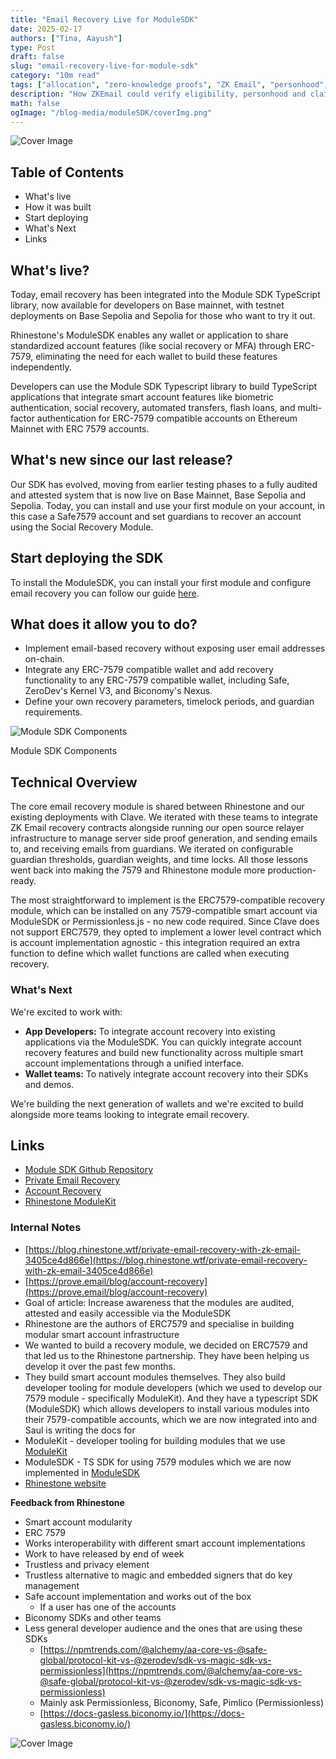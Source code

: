 ```yaml
---
title: "Email Recovery Live for ModuleSDK"
date: 2025-02-17
authors: ["Tina, Aayush"]
type: Post
draft: false
slug: "email-recovery-live-for-module-sdk"
category: "10m read"
tags: ["allocation", "zero-knowledge proofs", "ZK Email", "personhood", "uniqueness", "verification"]
description: "How ZKEmail could verify eligibility, personhood and claim tokens through your inbox."
math: false
ogImage: "/blog-media/moduleSDK/coverImg.png"
---
```



<img src="/blog-media/moduleSDK/coverImg.png" alt="Cover Image"/>

## Table of Contents

- What's live
- How it was built
- Start deploying
- What's Next
- Links

## What's live?

Today, email recovery has been integrated into the Module SDK TypeScript library, now available for developers on Base mainnet, with testnet deployments on Base Sepolia and Sepolia for those who want to try it out.

Rhinestone's ModuleSDK enables any wallet or application to share standardized account features (like social recovery or MFA) through ERC-7579, eliminating the need for each wallet to build these features independently.

Developers can use the Module SDK Typescript library to build TypeScript applications that integrate smart account features like biometric authentication, social recovery, automated transfers, flash loans, and multi-factor authentication for ERC-7579 compatible accounts on Ethereum Mainnet with ERC 7579 accounts.

## What's new since our last release?

Our SDK has evolved, moving from earlier testing phases to a fully audited and attested system that is now live on Base Mainnet, Base Sepolia and Sepolia. Today, you can install and use your first module on your account, in this case a Safe7579 account and set guardians to recover an account using the Social Recovery Module.

## Start deploying the SDK

To install the ModuleSDK, you can install your first module and configure email recovery you can follow our guide [here](https://docs.zk.email/account-recovery/module-sdk-guide).

## What does it allow you to do?

- Implement email-based recovery without exposing user email addresses on-chain.
- Integrate any ERC-7579 compatible wallet and add recovery functionality to any ERC-7579 compatible wallet, including Safe, ZeroDev's Kernel V3, and Biconomy's Nexus.
- Define your own recovery parameters, timelock periods, and guardian requirements.


<img src="/blog-media/moduleSDK/moduleSDKComponents.png" alt="Module SDK Components"/>
<p className="text-center text-sm italic mb-6">Module SDK Components</p>

## Technical Overview

The core email recovery module is shared between Rhinestone and our existing deployments with Clave. We iterated with these teams to integrate ZK Email recovery contracts alongside running our open source relayer infrastructure to manage server side proof generation, and sending emails to, and receiving emails from guardians. We iterated on configurable guardian thresholds, guardian weights, and time locks. All those lessons went back into making the 7579 and Rhinestone module more production-ready.

The most straightforward to implement is the ERC7579-compatible recovery module, which can be installed on any 7579-compatible smart account via ModuleSDK or Permissionless.js - no new code required. Since Clave does not support ERC7579, they opted to implement a lower level contract which is account implementation agnostic - this integration required an extra function to define which wallet functions are called when executing recovery.

### What's Next

We're excited to work with:

- **App Developers:** To integrate account recovery into existing applications via the ModuleSDK. You can quickly integrate account recovery features and build new functionality across multiple smart account implementations through a unified interface.
- **Wallet teams:** To natively integrate account recovery into their SDKs and demos.

We're building the next generation of wallets and we're excited to build alongside more teams looking to integrate email recovery.

## Links

- [Module SDK Github Repository](https://github.com/rhinestonewtf/module-sdk)
- [Private Email Recovery](https://blog.rhinestone.wtf/private-email-recovery-with-zk-email-3405ce4d866e)
- [Account Recovery](https://prove.email/blog/account-recovery)
- [Rhinestone ModuleKit](https://github.com/rhinestonewtf/modulekit)

### Internal Notes

- [https://blog.rhinestone.wtf/private-email-recovery-with-zk-email-3405ce4d866e](https://blog.rhinestone.wtf/private-email-recovery-with-zk-email-3405ce4d866e)
- [https://prove.email/blog/account-recovery](https://prove.email/blog/account-recovery)
- Goal of article: Increase awareness that the modules are audited, attested and easily accessible via the ModuleSDK
- Rhinestone are the authors of ERC7579 and specialise in building modular smart account infrastructure
- We wanted to build a recovery module, we decided on ERC7579 and that led us to the Rhinestone partnership. They have been helping us develop it over the past few months.
- They build smart account modules themselves. They also build developer tooling for module developers (which we used to develop our 7579 module - specifically ModuleKit). And they have a typescript SDK (ModuleSDK) which allows developers to install various modules into their 7579-compatible accounts, which we are now integrated into and Saul is writing the docs for
- ModuleKit - developer tooling for building modules that we use [ModuleKit](https://github.com/rhinestonewtf/modulekit)
- ModuleSDK - TS SDK for using 7579 modules which we are now implemented in [ModuleSDK](https://github.com/rhinestonewtf/module-sdk)
- [Rhinestone website](https://www.rhinestone.wtf/)

**Feedback from Rhinestone**

- Smart account modularity
- ERC 7579
- Works interoperability with different smart account implementations
- Work to have released by end of week
- Trustless and privacy element
- Trustless alternative to magic and embedded signers that do key management
- Safe account implementation and works out of the box
  - If a user has one of the accounts
- Biconomy SDKs and other teams
- Less general developer audience and the ones that are using these SDKs
  - [https://npmtrends.com/@alchemy/aa-core-vs-@safe-global/protocol-kit-vs-@zerodev/sdk-vs-magic-sdk-vs-permissionless](https://npmtrends.com/@alchemy/aa-core-vs-@safe-global/protocol-kit-vs-@zerodev/sdk-vs-magic-sdk-vs-permissionless)
  - Mainly ask Permissionless, Biconomy, Safe, Pimlico (Permissionless)
  - [https://docs-gasless.biconomy.io/](https://docs-gasless.biconomy.io/)


<img src="/blog-media/moduleSDK/npmTrends.png" alt="Cover Image"/>
